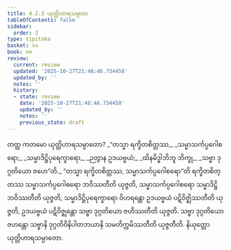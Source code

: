 ```yaml
---
title: 4.2.3 ယုတ္တိဟာရသမ္ပာတ
tableOfContents: false
sidebar:
  order: 3
type: tipitaka
basket: su
book: ne
review:
  current: review
  updated: '2025-10-27T21:48:46.734458'
  updated_by: ''
  notes: ''
  history:
  - state: review
    date: '2025-10-27T21:48:46.734458'
    updated_by: ''
    notes: ''
    previous_state: draft
---
```



<ReviewStatus review={frontmatter.review} showDetails={true} />

<HypothesisAnnotation frontmatter={frontmatter} />

<DynamicBreadcrumb />

<Division number="65" book="ne" e="ch" v="27" p="85">

<Paragraph number="496" book="ne">
တတ္ထ ကတမော ယုတ္တိဟာရသမ္ပာတော?
</Paragraph>

<Paragraph number="497" type="verses" book="ne">
_“တသ္မာ ရက္ခိတစိတ္တဿ,_  
_သမ္မာသင်္ကပ္ပဂေါစရော;_  
_သမ္မာဒိဋ္ဌိပုရေက္ခာရော,_  
_ဉတွာန ဥဒယဗ္ဗယံ;_  
_ထိနမိဒ္ဓါဘိဘူ ဘိက္ခု,_  
_သဗ္ဗာ ဒုဂ္ဂတိယော ဇဟေ”တိ._  

</Paragraph>

<Paragraph number="498" book="ne">
“တသ္မာ ရက္ခိတစိတ္တဿ, သမ္မာသင်္ကပ္ပဂေါစရော”တိ ရက္ခိတစိတ္တဿ သမ္မာသင်္ကပ္ပဂေါစရော ဘဝိဿတီတိ ယုဇ္ဇတိ, သမ္မာသင်္ကပ္ပဂေါစရော သမ္မာဒိဋ္ဌိ ဘဝိဿတီတိ ယုဇ္ဇတိ, သမ္မာဒိဋ္ဌိပုရေက္ခာရော ဝိဟရန္တော ဥဒယဗ္ဗယံ ပဋိဝိဇ္ဈိဿတီတိ ယုဇ္ဇတိ, ဥဒယဗ္ဗယံ ပဋိဝိဇ္ဈန္တော သဗ္ဗာ ဒုဂ္ဂတိယော ဇဟိဿတီတိ ယုဇ္ဇတိ. သဗ္ဗာ ဒုဂ္ဂတိယော ဇဟန္တော သဗ္ဗာနိ ဒုဂ္ဂတိဝိနိပါတဘယာနိ သမတိက္ကမိဿတီတိ ယုဇ္ဇတီတိ.

</Paragraph>
</Division>

<Paragraph number="499" type="center" book="ne">
နိယုတ္တော ယုတ္တိဟာရသမ္ပာတော.
</Paragraph>